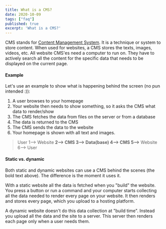 ```yaml
---
title: What is a CMS?
date: 2020-10-09
tags: ["faq"]
published: true
excerpt: 'What is a CMS?'
---
```


CMS stands for [Content Management System](https://en.wikipedia.org/wiki/Content_management_system). It is a technique or system to store content. When used for websites, a CMS stores the texts, images, videos, etc. 
All website CMS'es need a computer to run on. They have to actively search all the content for the specific data that needs to be displayed on the current page.

#### Example

Let's use an example to show what is happening behind the screen (no pun intended :)):

1. A user browses to your homepage
2. Your website then needs to show something, so it asks the CMS what data to render/show
3. The CMS fetches the data from files on the server or from a database
4. The data is returned to the CMS
5. The CMS sends the data to the website
6. Your homepage is shown with all text and images.

> User 1--> Website **2--> CMS 3--> Data(base) 4--> CMS 5-->** Website 6--> User

#### Static vs. dynamic

Both static and dynamic websites can use a CMS behind the scenes (the bold text above). The difference is the moment it uses it.

With a static website all the data is fetched when you "build" the website. You press a button or run a command and your computer starts collecting all the data needed to render every page on your website. It then renders and stores every page, which you upload to a hosting platform.

A dynamic website doesn't do this data collection at "build time". Instead you upload all the data and the site to a server. This server then renders each page only when a user needs them.